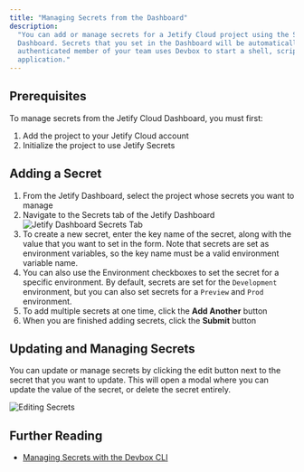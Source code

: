 ```yaml
---
title: "Managing Secrets from the Dashboard"
description:
  "You can add or manage secrets for a Jetify Cloud project using the Secrets tab of the Jetify
  Dashboard. Secrets that you set in the Dashboard will be automatically available when an
  authenticated member of your team uses Devbox to start a shell, script, or service in the
  application."
---
```


## Prerequisites[​](#prerequisites "Direct link to Prerequisites")

To manage secrets from the Jetify Cloud Dashboard, you must first:

1. Add the project to your Jetify Cloud account
2. Initialize the project to use Jetify Secrets

## Adding a Secret[​](#adding-a-secret "Direct link to Adding a Secret")

1. From the Jetify Dashboard, select the project whose secrets you want to manage
2. Navigate to the Secrets tab of the Jetify Dashboard
   ![Jetify Dashboard Secrets Tab](/images/docs/cloud/secrets/dashboard-secrets/docs/assets/images/secrets_tab-b1227831ec220ace5b4c0cb52bb2f046.png)
3. To create a new secret, enter the key name of the secret, along with the value that you want to
   set in the form. Note that secrets are set as environment variables, so the key name must be a
   valid environment variable name.
4. You can also use the Environment checkboxes to set the secret for a specific environment. By
   default, secrets are set for the `Development` environment, but you can also set secrets for a
   `Preview` and `Prod` environment.
5. To add multiple secrets at one time, click the **Add Another** button
6. When you are finished adding secrets, click the **Submit** button

## Updating and Managing Secrets[​](#updating-and-managing-secrets "Direct link to Updating and Managing Secrets")

You can update or manage secrets by clicking the edit button next to the secret that you want to
update. This will open a modal where you can update the value of the secret, or delete the secret
entirely.

![Editing Secrets](/images/docs/cloud/secrets/dashboard-secrets/docs/assets/images/edit_secrets-d57474e57dc301f1b18cea20fd0dd9c9.png)

## Further Reading[​](#further-reading "Direct link to Further Reading")

- [Managing Secrets with the Devbox CLI](/docs/cloud/secrets/secrets-cli/)
